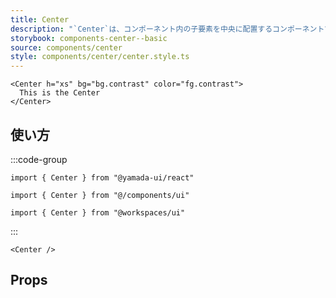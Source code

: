 ```yaml
---
title: Center
description: "`Center`は、コンポーネント内の子要素を中央に配置するコンポーネントです。"
storybook: components-center--basic
source: components/center
style: components/center/center.style.ts
---
```


```tsx preview
<Center h="xs" bg="bg.contrast" color="fg.contrast">
  This is the Center
</Center>
```

## 使い方

:::code-group

```tsx [package]
import { Center } from "@yamada-ui/react"
```

```tsx [alias]
import { Center } from "@/components/ui"
```

```tsx [monorepo]
import { Center } from "@workspaces/ui"
```

:::

```tsx
<Center />
```

## Props

<PropsTable name="center" />
